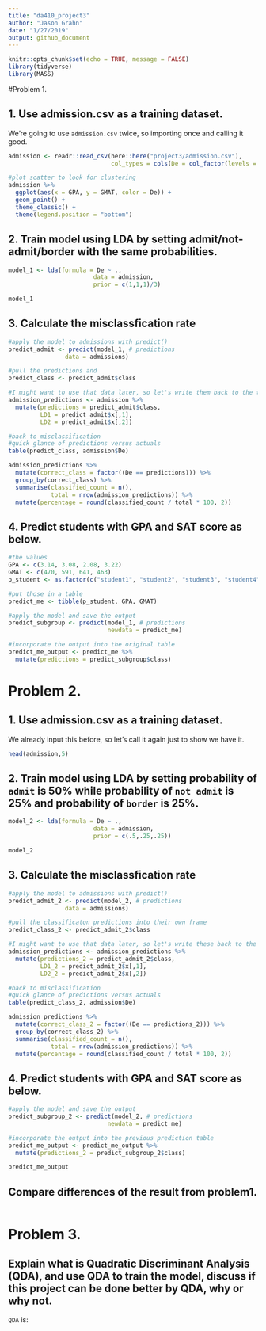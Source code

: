 ```yaml
---
title: "da410_project3"
author: "Jason Grahn"
date: "1/27/2019"
output: github_document
---
```


```r
knitr::opts_chunk$set(echo = TRUE, message = FALSE)
library(tidyverse)
library(MASS)
```

#Problem 1.

## 1. Use admission.csv as a training dataset.

We're going to use `admission.csv` twice, so importing once and calling it good.
```r
admission <- readr::read_csv(here::here("project3/admission.csv"), 
                             col_types = cols(De = col_factor(levels = c("admit", "border", "notadmit"))))

#plot scatter to look for clustering
admission %>% 
  ggplot(aes(x = GPA, y = GMAT, color = De)) +
  geom_point() +
  theme_classic() +
  theme(legend.position = "bottom")
```

## 2. Train model using LDA by setting admit/not-admit/border with the same probabilities.
```r
model_1 <- lda(formula = De ~ ., 
                        data = admission, 
                        prior = c(1,1,1)/3)

model_1
```

## 3. Calculate the misclassfication rate
```r
#apply the model to admissions with predict()
predict_admit <- predict(model_1, # predictions
                data = admissions)

#pull the predictions and
predict_class <- predict_admit$class

#I might want to use that data later, so let's write them back to the table
admission_predictions <- admission %>% 
  mutate(predictions = predict_admit$class,
         LD1 = predict_admit$x[,1],
         LD2 = predict_admit$x[,2])

#back to misclassification
#quick glance of predictions versus actuals
table(predict_class, admission$De)

admission_predictions %>% 
  mutate(correct_class = factor((De == predictions))) %>% 
  group_by(correct_class) %>% 
  summarise(classified_count = n(), 
            total = nrow(admission_predictions)) %>% 
  mutate(percentage = round(classified_count / total * 100, 2)) 
```

## 4. Predict students with GPA and SAT score as below.
```r
#the values
GPA <- c(3.14, 3.08, 2.08, 3.22)
GMAT <- c(470, 591, 641, 463)
p_student <- as.factor(c("student1", "student2", "student3", "student4"))

#put those in a table
predict_me <- tibble(p_student, GPA, GMAT)

#apply the model and save the output
predict_subgroup <- predict(model_1, # predictions
                            newdata = predict_me)

#incorporate the output into the original table
predict_me_output <- predict_me %>% 
  mutate(predictions = predict_subgroup$class)
```

# Problem 2.

## 1. Use admission.csv as a training dataset.
We already input this before, so let's call it again just to show we have it. 
```r
head(admission,5)
```

## 2. Train model using LDA by setting probability of `admit` is 50% while probability of `not admit` is 25% and probability of `border` is 25%.
```r
model_2 <- lda(formula = De ~ ., 
                        data = admission, 
                        prior = c(.5,.25,.25))

model_2
```

## 3. Calculate the misclassfication rate
```r
#apply the model to admissions with predict()
predict_admit_2 <- predict(model_2, # predictions
                data = admissions)

#pull the classificaton predictions into their own frame
predict_class_2 <- predict_admit_2$class

#I might want to use that data later, so let's write these back to the table as the other predictions
admission_predictions <- admission_predictions %>% 
  mutate(predictions_2 = predict_admit_2$class,
         LD1_2 = predict_admit_2$x[,1],
         LD2_2 = predict_admit_2$x[,2])

#back to misclassification
#quick glance of predictions versus actuals
table(predict_class_2, admission$De)

admission_predictions %>% 
  mutate(correct_class_2 = factor((De == predictions_2))) %>% 
  group_by(correct_class_2) %>% 
  summarise(classified_count = n(), 
            total = nrow(admission_predictions)) %>% 
  mutate(percentage = round(classified_count / total * 100, 2)) 
```

## 4. Predict students with GPA and SAT score as below.
```r
#apply the model and save the output
predict_subgroup_2 <- predict(model_2, # predictions
                            newdata = predict_me)

#incorporate the output into the previous prediction table
predict_me_output <- predict_me_output %>% 
  mutate(predictions_2 = predict_subgroup_2$class)

predict_me_output
```

## Compare differences of the result from problem1.
```r

```

# Problem 3.

## Explain what is Quadratic Discriminant Analysis (QDA), and use QDA to train the model, discuss if this project can be done better by QDA, why or why not. 

`QDA` is:

```r

```

